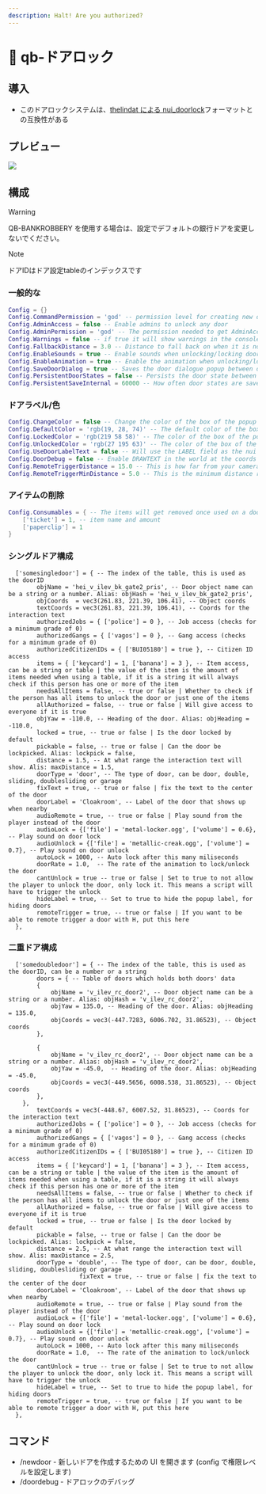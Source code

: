 ```yaml
---
description: Halt! Are you authorized?
---
```


# 🚪 qb-ドアロック

## 導入

- このドアロックシステムは、[thelindat による nui_doorlock](https://github.com/thelindat/nui_doorlock)フォーマットとの互換性がある

## プレビュー

![](/.gitbook/assets/doorlocks.webp)

## 構成

> [!WARNING]
> QB-BANKROBBERY を使用する場合は、設定でデフォルトの銀行ドアを変更しないでください。

> [!NOTE]
> ドアIDはドア設定tableのインデックスです

### 一般的な

```lua
Config = {}
Config.CommandPermission = 'god' -- permission level for creating new doors
Config.AdminAccess = false -- Enable admins to unlock any door
Config.AdminPermission = 'god' -- The permission needed to get AdminAccess if it is enabled
Config.Warnings = false -- if true it will show warnings in the console when certain requirements aren't met
Config.FallbackDistance = 3.0 -- Distance to fall back on when it is not set
Config.EnableSounds = true -- Enable sounds when unlocking/locking doors (doors triggered by scripts can have the sound manually disabled)
Config.EnableAnimation = true -- Enable the animation when unlocking/locking doors (doors triggered by scripts can have the animation manually disabled)
Config.SaveDoorDialog = true -- Saves the door dialogue popup between door saves
Config.PersistentDoorStates = false -- Persists the door state between server restarts
Config.PersistentSaveInternal = 60000 -- How often door states are saved to the file system, in miliseconds.
```

### ドアラベル/色

```lua
Config.ChangeColor = false -- Change the color of the box of the popup text based on if it is locked or not
Config.DefaultColor = 'rgb(19, 28, 74)' -- The default color of the box of the popup text if Config.ChangeColor is false
Config.LockedColor = 'rgb(219 58 58)' -- The color of the box of the popup text if Config.ChangeColor is true and the door is locked
Config.UnlockedColor = 'rgb(27 195 63)' -- The color of the box of the popup text if Config.ChangeColor is true and the door is unlocked
Config.UseDoorLabelText = false -- Will use the LABEL field as the nui text instead of locked/unlocked
Config.DoorDebug = false -- Enable DRAWTEXT in the world at the coords where the door 'center' is
Config.RemoteTriggerDistance = 15.0 -- This is how far from your camera the raycast will go to try to hit something solid
Config.RemoteTriggerMinDistance = 5.0 -- This is the minimum distance required for the raycast hit to count near a door. It will take the larger two between this and 'distance' option
```

### アイテムの削除

```lua
Config.Consumables = { -- The items will get removed once used on a door that has the item on it
    ['ticket'] = 1, -- item name and amount
    ['paperclip'] = 1
}
```

### シングルドア構成

```etlua
  ['somesingledoor'] = { -- The index of the table, this is used as the doorID
        objName = 'hei_v_ilev_bk_gate2_pris', -- Door object name can be a string or a number. Alias: objHash = 'hei_v_ilev_bk_gate2_pris',
        objCoords  = vec3(261.83, 221.39, 106.41), -- Object coords
        textCoords = vec3(261.83, 221.39, 106.41), -- Coords for the interaction text
        authorizedJobs = { ['police'] = 0 }, -- Job access (checks for a minimum grade of 0)
        authorizedGangs = { ['vagos'] = 0 }, -- Gang access (checks for a minimum grade of 0)
        authorizedCitizenIDs = { ['BUI05180'] = true }, -- Citizen ID access
        items = { ['keycard'] = 1, ['banana'] = 3 }, -- Item access, can be a string or table | the value of the item is the amount of items needed when using a table, if it is a string it will always check if this person has one or more of the item
        needsAllItems = false, -- true or false | Whether to check if the person has all items to unlock the door or just one of the items
        allAuthorized = false, -- true or false | Will give access to everyone if it is true
        objYaw = -110.0, -- Heading of the door. Alias: objHeading = -110.0,
        locked = true, -- true or false | Is the door locked by default
        pickable = false, -- true or false | Can the door be lockpicked. Alias: lockpick = false,
        distance = 1.5, -- At what range the interaction text will show. Alis: maxDistance = 1.5,
        doorType = 'door', -- The type of door, can be door, double, sliding, doublesliding or garage
        fixText = true, -- true or false | fix the text to the center of the door
        doorLabel = 'Cloakroom', -- Label of the door that shows up when nearby
        audioRemote = true, -- true or false | Play sound from the player instead of the door
        audioLock = {['file'] = 'metal-locker.ogg', ['volume'] = 0.6}, -- Play sound on door lock
        audioUnlock = {['file'] = 'metallic-creak.ogg', ['volume'] = 0.7}, -- Play sound on door unlock
        autoLock = 1000, -- Auto lock after this many miliseconds
        doorRate = 1.0,  -- The rate of the animation to lock/unlock the door
        cantUnlock = true -- true or false | Set to true to not allow the player to unlock the door, only lock it. This means a script will have to trigger the unlock
        hideLabel = true, -- Set to true to hide the popup label, for hiding doors
        remoteTrigger = true, -- true or false | If you want to be able to remote trigger a door with H, put this here
  },
```

### 二重ドア構成

```etlua
  ['somedoubledoor'] = { -- The index of the table, this is used as the doorID, can be a number or a string
        doors = { -- Table of doors which holds both doors' data
		{
			objName = 'v_ilev_rc_door2', -- Door object name can be a string or a number. Alias: objHash = 'v_ilev_rc_door2',
			objYaw = 135.0, -- Heading of the door. Alias: objHeading = 135.0,
			objCoords = vec3(-447.7283, 6006.702, 31.86523), -- Object coords
		},

		{
			objName = 'v_ilev_rc_door2', -- Door object name can be a string or a number. Alias: objHash = 'v_ilev_rc_door2',
			objYaw = -45.0,  -- Heading of the door. Alias: objHeading = -45.0,
			objCoords = vec3(-449.5656, 6008.538, 31.86523), -- Object coords
		},
	},
        textCoords = vec3(-448.67, 6007.52, 31.86523), -- Coords for the interaction text
        authorizedJobs = { ['police'] = 0 }, -- Job access (checks for a minimum grade of 0)
        authorizedGangs = { ['vagos'] = 0 }, -- Gang access (checks for a minimum grade of 0)
        authorizedCitizenIDs = { ['BUI05180'] = true }, -- Citizen ID access
        items = { ['keycard'] = 1, ['banana'] = 3 }, -- Item access, can be a string or table | the value of the item is the amount of items needed when using a table, if it is a string it will always check if this person has one or more of the item
        needsAllItems = false, -- true or false | Whether to check if the person has all items to unlock the door or just one of the items
        allAuthorized = false, -- true or false | Will give access to everyone if it is true
        locked = true, -- true or false | Is the door locked by default
        pickable = false, -- true or false | Can the door be lockpicked. Alias: lockpick = false,
        distance = 2.5, -- At what range the interaction text will show. Alis: maxDistance = 2.5,
        doorType = 'double', -- The type of door, can be door, double, sliding, doublesliding or garage
                    fixText = true, -- true or false | fix the text to the center of the door
        doorLabel = 'Cloakroom', -- Label of the door that shows up when nearby
        audioRemote = true, -- true or false | Play sound from the player instead of the door
        audioLock = {['file'] = 'metal-locker.ogg', ['volume'] = 0.6}, -- Play sound on door lock
        audioUnlock = {['file'] = 'metallic-creak.ogg', ['volume'] = 0.7}, -- Play sound on door unlock
        autoLock = 1000, -- Auto lock after this many miliseconds
        doorRate = 1.0,  -- The rate of the animation to lock/unlock the door
        cantUnlock = true -- true or false | Set to true to not allow the player to unlock the door, only lock it. This means a script will have to trigger the unlock
        hideLabel = true, -- Set to true to hide the popup label, for hiding doors
        remoteTrigger = true, -- true or false | If you want to be able to remote trigger a door with H, put this here
  },
```

## コマンド

- /newdoor - 新しいドアを作成するための UI を開きます (config で権限レベルを設定します)
- /doordebug - ドアロックのデバッグ
